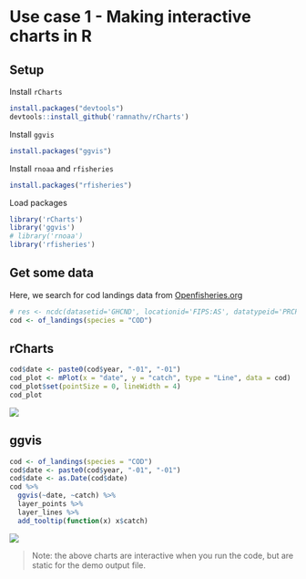 # Use case 1 - Making interactive charts in R

## Setup

Install `rCharts`

```r
install.packages("devtools")
devtools::install_github('ramnathv/rCharts')
```

Install `ggvis`

```r
install.packages("ggvis")
```

Install `rnoaa` and `rfisheries` 

```r
install.packages("rfisheries")
```

Load packages

```r
library('rCharts')
library('ggvis')
# library('rnoaa')
library('rfisheries')
```

## Get some data

Here, we search for cod landings data from [Openfisheries.org](http://openfisheries.org/)

```r
# res <- ncdc(datasetid='GHCND', locationid='FIPS:AS', datatypeid='PRCP', startdate = '2013-10-01', enddate = '2013-12-01', limit = 500)
cod <- of_landings(species = "COD")
```

## rCharts

```r
cod$date <- paste0(cod$year, "-01", "-01")
cod_plot <- mPlot(x = "date", y = "catch", type = "Line", data = cod)
cod_plot$set(pointSize = 0, lineWidth = 4)
cod_plot
```

![](img/rcharts.png)

## ggvis

```r
cod <- of_landings(species = "COD")
cod$date <- paste0(cod$year, "-01", "-01")
cod$date <- as.Date(cod$date)
cod %>% 
  ggvis(~date, ~catch) %>%
  layer_points %>%
  layer_lines %>%
  add_tooltip(function(x) x$catch)
```

![](img/ggvis.png)

> Note: the above charts are interactive when you run the code, but are static for the demo output file.
